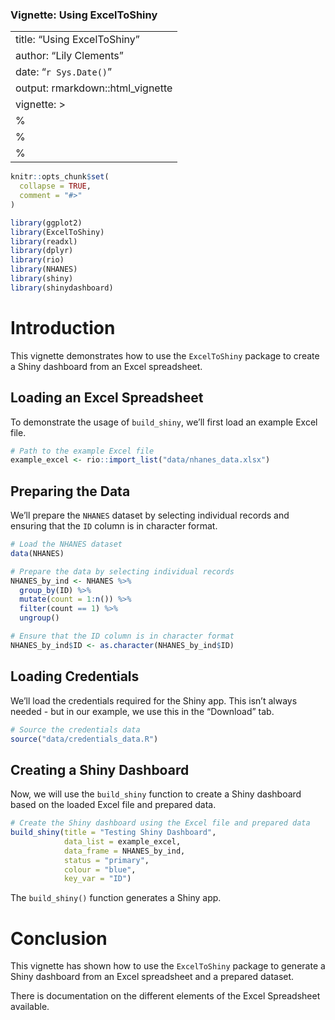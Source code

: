 ### Vignette: Using ExcelToShiny

---
title: "Using ExcelToShiny"
author: "Lily Clements"
date: "`r Sys.Date()`"
output: rmarkdown::html_vignette
vignette: >
  %\VignetteIndexEntry{Using ExcelToShiny}
  %\VignetteEngine{knitr::rmarkdown}
  %\VignetteEncoding{UTF-8}
---

```r
knitr::opts_chunk$set(
  collapse = TRUE,
  comment = "#>"
)
```

```r
library(ggplot2)
library(ExcelToShiny)
library(readxl)
library(dplyr)
library(rio)
library(NHANES)
library(shiny)
library(shinydashboard)
```

# Introduction
This vignette demonstrates how to use the `ExcelToShiny` package to create a Shiny dashboard from an Excel spreadsheet.

## Loading an Excel Spreadsheet
To demonstrate the usage of `build_shiny`, we'll first load an example Excel file.

```r
# Path to the example Excel file
example_excel <- rio::import_list("data/nhanes_data.xlsx")
```

## Preparing the Data

We'll prepare the `NHANES` dataset by selecting individual records and ensuring that the `ID` column is in character format.

```r
# Load the NHANES dataset
data(NHANES)

# Prepare the data by selecting individual records
NHANES_by_ind <- NHANES %>%
  group_by(ID) %>%
  mutate(count = 1:n()) %>%
  filter(count == 1) %>%
  ungroup()

# Ensure that the ID column is in character format
NHANES_by_ind$ID <- as.character(NHANES_by_ind$ID)
```

## Loading Credentials

We'll load the credentials required for the Shiny app. This isn't always needed - but in our example, we use this in the "Download" tab.

```r
# Source the credentials data
source("data/credentials_data.R")
```

## Creating a Shiny Dashboard

Now, we will use the `build_shiny` function to create a Shiny dashboard based on the loaded Excel file and prepared data.

```r
# Create the Shiny dashboard using the Excel file and prepared data
build_shiny(title = "Testing Shiny Dashboard",
            data_list = example_excel,
            data_frame = NHANES_by_ind,
            status = "primary",
            colour = "blue",
            key_var = "ID")
```

The `build_shiny()` function generates a Shiny app.

# Conclusion

This vignette has shown how to use the `ExcelToShiny` package to generate a Shiny dashboard from an Excel spreadsheet and a prepared dataset. 

There is documentation on the different elements of the Excel Spreadsheet available. 